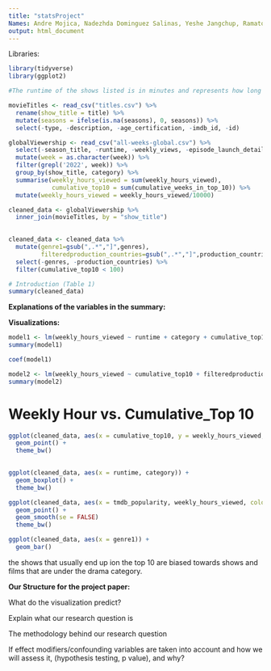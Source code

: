 ```yaml
---
title: "statsProject"
Names: Andre Mojica, Nadezhda Dominguez Salinas, Yeshe Jangchup, Ramatoulaye Bah
output: html_document
---
```


Libraries:

```r
library(tidyverse)
library(ggplot2)
```

```r
#The runtime of the shows listed is in minutes and represents how long on average ONE episode of the show is/how long the movie is.

movieTitles <- read_csv("titles.csv") %>% 
  rename(show_title = title) %>% 
  mutate(seasons = ifelse(is.na(seasons), 0, seasons)) %>% 
  select(-type, -description, -age_certification, -imdb_id, -id) 

globalViewership <- read_csv("all-weeks-global.csv") %>% 
  select(-season_title, -runtime, -weekly_views, -episode_launch_details, -weekly_rank, -is_staggered_launch) %>% 
  mutate(week = as.character(week)) %>% 
  filter(grepl('2022', week)) %>% 
  group_by(show_title, category) %>% 
  summarise(weekly_hours_viewed = sum(weekly_hours_viewed), 
            cumulative_top10 = sum(cumulative_weeks_in_top_10)) %>% 
  mutate(weekly_hours_viewed = weekly_hours_viewed/10000)

cleaned_data <- globalViewership %>% 
  inner_join(movieTitles, by = "show_title")
 

cleaned_data <- cleaned_data %>%
  mutate(genre1=gsub(",.*","]",genres), 
         filteredproduction_countries=gsub(",.*","]",production_countries)) %>% 
  select(-genres, -production_countries) %>%
  filter(cumulative_top10 < 100)

# Introduction (Table 1)
summary(cleaned_data)
```

**Explanations of the variables in the summary:**

>


**Visualizations: **

```r
model1 <- lm(weekly_hours_viewed ~ runtime + category + cumulative_top10 + genre1, cleaned_data)
summary(model1)

coef(model1)

model2 <- lm(weekly_hours_viewed ~ cumulative_top10 + filteredproduction_countries, cleaned_data)
summary(model2)
```


# Weekly Hour vs. Cumulative_Top 10
```r
ggplot(cleaned_data, aes(x = cumulative_top10, y = weekly_hours_viewed, color = category)) +
  geom_point() + 
  theme_bw()
  
```

```r
ggplot(cleaned_data, aes(x = runtime, category)) +
  geom_boxplot() +
  theme_bw()
```

```r
ggplot(cleaned_data, aes(x = tmdb_popularity, weekly_hours_viewed, color = genre1)) +
  geom_point() +
  geom_smooth(se = FALSE)
  theme_bw()
```

```r
ggplot(cleaned_data, aes(x = genre1)) +
  geom_bar()
```
the shows that usually end up ion the top 10 are biased towards shows and films that are under the drama category.


**Our Structure for the project paper:**

What do the visualization predict?

Explain what our research question is

The methodology behind our research question

If effect modifiers/confounding variables are taken into account and how we will assess it, (hypothesis testing, p value), and why?
